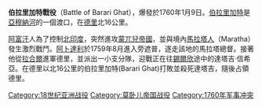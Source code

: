 {{original research|time=2018-05-26T02:48:34+00:00}}
{{unreferenced|time=2018-05-26T02:48:34+00:00}}
'''伯拉里加特戰役'''（Battle of Barari Ghat），爆發於1760年1月9日。[[伯拉里加特|伯拉里加特]]是[[亞穆納河|亞穆納河]]的一個渡口，在[[德里|德里]]北16公里。

[[阿富汗|阿富汗]]人為了控制[[北印度|北印度]]，突然進攻[[蒙兀兒帝國|蒙兀兒帝國]]，並與境內[[馬拉塔人|馬拉塔人]]（Maratha）發生激烈戰鬥。[[阿卜達利|阿卜達利]]於1759年8月進入旁遮普，逐走該地的馬拉塔總督。接著他從[[拉合爾|拉合爾]]進軍德里，並派出一小支分隊，迎戰正在往[[錫爾欣|錫爾欣]]途中的達塔吉·信希亞。在德里以北16公里的伯拉里加特(Barari Ghat)打敗並殺死達塔吉，隨後占領德里。 

{{India-stub}}
[[Category:18世纪亚洲战役|Category:18世纪亚洲战役]]
[[Category:莫卧儿帝国战役|Category:莫卧儿帝国战役]]
[[Category:1760年军事冲突|Category:1760年军事冲突]]